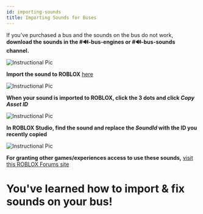 ```yaml
---
id: importing-sounds
title: Importing Sounds for Buses
---
```


If you've purchased a bus and the sounds on the bus do not work, **download the sounds in the #🔊-bus-engines or #🔊-bus-sounds channel.**

![Instructional Pic](https://cdn.discordapp.com/attachments/1109301713464205315/1116174102286315530/image.png)

**Import the sound to ROBLOX** [here](https://create.roblox.com/dashboard/creations?activeTab=Audio)

![Instructional Pic](https://cdn.discordapp.com/attachments/1109301713464205315/1116175538160144414/image.png)

**When your sound is imported to ROBLOX, click the 3 dots and click *Copy Asset ID***

![Instructional Pic](https://cdn.discordapp.com/attachments/1109301713464205315/1116175829387448330/image.png)

**In ROBLOX Studio, find the sound and replace the *SoundId* with the ID you recently copied**

![Instructional Pic](https://cdn.discordapp.com/attachments/1109301713464205315/1116176246158671932/image.png)


**For granting other games/experiences access to use these sounds,** [visit this ROBLOX Forums site](https://create.roblox.com/docs/sound/assets#granting-permissions)

# You've learned how to import & fix sounds on your bus!